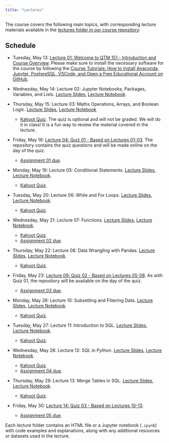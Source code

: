 ```yaml
---
title: "Lectures"
---
```


The course covers the following main topics, with corresponding lecture
materials available in the [lectures folder in our course repository](https://github.com/danilofreire/qtm151-summer/tree/main/lectures):

## Schedule

- Tuesday, May 13: [Lecture 01: Welcome to QTM 151 - Introduction and Course Overview](https://raw.githack.com/danilofreire/qtm151-summer/main/lectures/lecture-01/01-introduction.html).
  Please make sure to install the necessary software for the course by following the [Course Tutorials: How to Install Anaconda, Jupyter, PostgreSQL, VSCode, and Open a Free Educational Account on GitHub](https://danilofreire.github.io/qtm151/tutorials/tutorials.html).

- Wednesday, May 14: Lecture 02: Jupyter Notebooks, Packages, Variables, and Lists. [Lecture Slides](https://raw.githack.com/danilofreire/qtm151-summer/main/lectures/lecture-02/02-jupyter-variables.html), [Lecture Notebook](https://github.com/danilofreire/qtm151-summer/blob/main/lectures/lecture-02/02-jupyter-variables.ipynb). 

- Thursday, May 15: Lecture 03: Maths Operations, Arrays, and Boolean Logic. [Lecture Slides](https://raw.githack.com/danilofreire/qtm151-summer/main/lectures/lecture-03/03-maths-boolean.html), [Lecture Notebook](https://github.com/danilofreire/qtm151-summer/blob/main/lectures/lecture-03/03-maths-boolean.ipynb)
  - [Kahoot Quiz](https://play.kahoot.it/v2/?quizId=b9d95c73-826e-411a-99c3-1b5cc87780f2&hostId=05eb977d-4f8a-440e-9e45-95212b29d103). The quiz is optional and will not be graded. We will do it in class! It is a fun way to review the material covered in the lecture.

- Friday, May 16: [Lecture 04: Quiz 01 - Based on Lectures 01-03](https://github.com/danilofreire/qtm151-summer-quiz01/). The repository contains the quiz questions and will be made online on the day of the quiz.
  - [Assignment 01 due](https://github.com/danilofreire/qtm151-summer/tree/main/assignments/01-assignment).

- Monday, May 19: Lecture 05: Conditional Statements. [Lecture Slides](https://raw.githack.com/danilofreire/qtm151-summer/main/lectures/lecture-05/05-conditional-statements.html), [Lecture Notebook](https://github.com/danilofreire/qtm151-summer/blob/main/lectures/lecture-05/05-conditional-statements.ipynb).
  - [Kahoot Quiz](https://play.kahoot.it/v2/?quizId=d8d3593a-52c8-4d6c-b938-d880edb69745&hostId=05eb977d-4f8a-440e-9e45-95212b29d103).

- Tuesday, May 20: Lecture 06: While and For Loops. [Lecture Slides](https://raw.githack.com/danilofreire/qtm151-summer/main/lectures/lecture-06/06-loops.html), [Lecture Notebook](https://github.com/danilofreire/qtm151-summer/blob/main/lectures/lecture-06/06-loops.ipynb).
  - [Kahoot Quiz](https://play.kahoot.it/v2/?quizId=de289cbf-f886-4d4a-bd4c-91f1b2cc01c2&hostId=05eb977d-4f8a-440e-9e45-95212b29d103).

- Wednesday, May 21: Lecture 07: Functions. [Lecture Slides](https://raw.githack.com/danilofreire/qtm151-summer/main/lectures/lecture-07/07-functions.html), [Lecture Notebook](https://github.com/danilofreire/qtm151-summer/blob/main/lectures/lecture-07/07-functions.ipynb).
  - [Kahoot Quiz](https://play.kahoot.it/v2/?quizId=0219d3ce-d690-4c88-9396-3ce6330bbfdb&hostId=05eb977d-4f8a-440e-9e45-95212b29d103).
  - [Assignment 02 due](https://github.com/danilofreire/qtm151-summer/tree/main/assignments/02-assignment).

- Thursday, May 22: Lecture 08: Data Wrangling with Pandas. [Lecture Slides](https://raw.githack.com/danilofreire/qtm151-summer/main/lectures/lecture-08/08-data-wrangling.html), [Lecture Notebook](https://github.com/danilofreire/qtm151-summer/blob/main/lectures/lecture-08/08-data-wrangling.ipynb).
  - [Kahoot Quiz](https://play.kahoot.it/v2/?quizId=1b854633-5911-431d-8ae3-fb3535c40266&hostId=05eb977d-4f8a-440e-9e45-95212b29d103).

- Friday, May 23: [Lecture 09: Quiz 02 - Based on Lectures 05-08](https://github.com/danilofreire/qtm151-summer-quiz02/). As with Quiz 01, the repository will be available on the day of the quiz.
  - [Assignment 03 due](https://github.com/danilofreire/qtm151-summer/tree/main/assignments/03-assignment).

- Monday, May 26: Lecture 10: Subsetting and Filtering Data. [Lecture Slides](https://raw.githack.com/danilofreire/qtm151-summer/main/lectures/lecture-10/10-subsetting-data.html), [Lecture Notebook](https://github.com/danilofreire/qtm151-summer/blob/main/lectures/lecture-10/10-subsetting-data.ipynb).
  - [Kahoot Quiz](https://play.kahoot.it/v2/?quizId=0479c8ec-6e88-43b7-9d65-fa41b23d60c1&hostId=05eb977d-4f8a-440e-9e45-95212b29d103).

- Tuesday, May 27: Lecture 11: Introduction to SQL. [Lecture Slides](https://raw.githack.com/danilofreire/qtm151-summer/main/lectures/lecture-11/11-introduction-sql.html), [Lecture Notebook](https://github.com/danilofreire/qtm151-summer/blob/main/lectures/lecture-11/11-introduction-sql.ipynb).
  - [Kahoot Quiz](https://play.kahoot.it/v2/?quizId=29a7984b-c6ed-4e87-91bd-cd5e4bf38094&hostId=05eb977d-4f8a-440e-9e45-95212b29d103).

- Wednesday, May 28: Lecture 12: SQL in Python. [Lecture Slides](https://raw.githack.com/danilofreire/qtm151-summer/main/lectures/lecture-12/12-sql-python.html), [Lecture Notebook](https://github.com/danilofreire/qtm151-summer/blob/main/lectures/lecture-12/12-sql-python.ipynb).
  - [Kahoot Quiz](https://play.kahoot.it/v2/?quizId=8e782b35-ddb5-41a5-91e9-233fd7b01fbf&hostId=05eb977d-4f8a-440e-9e45-95212b29d103).
  - [Assignment 04 due](https://github.com/danilofreire/qtm151-summer/tree/main/assignments/04-assignment).

- Thursday, May 29: Lecture 13: Merge Tables in SQL. [Lecture Slides](https://raw.githack.com/danilofreire/qtm151-summer/main/lectures/lecture-13/13-sql-tables.html), [Lecture Notebook](https://github.com/danilofreire/qtm151-summer/blob/main/lectures/lecture-13/13-sql-tables.ipynb).
  - [Kahoot Quiz](https://play.kahoot.it/v2/?quizId=762c7a39-ee91-4977-a119-d3f34bc5a4f2&hostId=05eb977d-4f8a-440e-9e45-95212b29d103).

- Friday, May 30: [Lecture 14: Quiz 03 - Based on Lectures 10-13](https://github.com/danilofreire/qtm151-summer-quiz03/). 
  - [Assignment 05 due](https://github.com/danilofreire/qtm151-summer/tree/main/assignments/05-assignment).

Each lecture folder contains an HTML file or a Jupyter notebook (`.ipynb`) with code examples and explanations, along with any additional resources or datasets used in the lecture.
